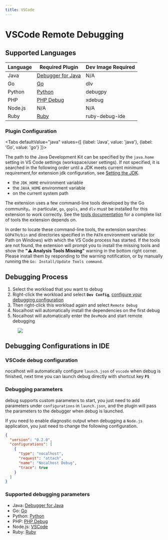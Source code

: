 ```yaml
---
title: VSCode
---
```



# VSCode Remote Debugging

## Supported Languages

| Language | Required Plugin                                                                                    | Dev Image Required   |
| -------- | -------------------------------------------------------------------------------------------------- | -------------- |
| Java     | [Debugger for Java](https://marketplace.visualstudio.com/items?itemName=vscjava.vscode-java-debug) | N/A            |
| Go       | [Go](https://marketplace.visualstudio.com/items?itemName=golang.Go)                                | dlv            |
| Python   | [Python](https://marketplace.visualstudio.com/items?itemName=ms-python.python)                     | debugpy        |
| PHP      | [PHP Debug](https://marketplace.visualstudio.com/items?itemName=felixfbecker.php-debug)            | xdebug         |
| Node.js  | N/A                                                                                                | N/A            |
| Ruby     | [Ruby](https://marketplace.visualstudio.com/items?itemName=rebornix.Ruby)                          | ruby-debug-ide |

### Plugin Configuration

<Tabs
defaultValue="java"
values={[
{label: 'Java', value: 'java'},
{label: 'Go', value: 'go'}
]}>

<TabItem value="java">

The path to the Java Development Kit can be specified by the `java.home` setting in VS Code settings (workspace/user settings). If not specified, it is searched in the following order until a JDK meets current minimum requirement,for extension jdk configuration, see [Setting the JDK](https://github.com/redhat-developer/vscode-java#setting-the-jdk).

- the `JDK_HOME` environment variable
- the `JAVA_HOME` environment variable
- on the current system path

</TabItem>
<TabItem value="go">

The extension uses a few command-line tools developed by the Go community。in particular, `go`, `gopls`, and `dlv` must be installed for this extension to work correctly. See the [tools documentation](https://github.com/golang/vscode-go/blob/master/docs/tools.md) for a complete list of tools the extension depends on.

In order to locate these command-line tools, the extension searches `GOPATH/bin` and directories specified in the `PATH` environment variable (or Path on Windows) with which the VS Code process has started. If the tools are not found, the extension will prompt you to install the missing tools and show the **"⚠️ Analysis Tools Missing"** warning in the bottom right corner. Please install them by responding to the warning notification, or by manually running the `Go: Install/Update Tools command`.

</TabItem>
</Tabs>

## Debugging Process

1. Select the workload that you want to debug
2. Right-click the workload and select **`Dev Config`**, [configure your debugging configuration](#Configuration)
3. Then right-click this workload again and select `Remote Debug`
4. Nocalhost will automatically install the dependencies on the first debug
5. Nocalhost will automatically enter the `DevMode` and start remote debugging

<figure className="img-frame">
  <img className="gif-img" src={useBaseUrl('/img/debug/vscode-debug.gif')} />
</figure>

<Configuration name="vscode"/>

## Debugging Configurations in IDE

### VSCode debug configuration

nocalhost will automatically configure `launch.json` of `vscode` when debug is finished, next time you can launch debug directly with shortcut key **`F5`**

### Debugging parameters

debug supports custom parameters to start, you just need to add parameters under `configurations` in `launch.json`, and the plugin will pass the parameters to the debugger when debug is launched.

If you need to enable diagnostic output when debugging a `Node.js` application, you just need to change the following configuration.

```json {8-8} title="launch.json"
{
  "version": "0.2.0",
  "configurations": [
    {
      "type": "nocalhost",
      "request": "attach",
      "name": "Nocalhost Debug",
      "trace": true
    }
  ]
}
```

### Supported debugging parameters

- Java: [Debugger for Java](https://code.visualstudio.com/docs/java/java-debugging#_attach)
- Go: [Go](https://github.com/golang/vscode-go/blob/master/docs/debugging.md#attach)
- Python: [Python](https://code.visualstudio.com/docs/python/debugging#_set-configuration-options)
- PHP: [PHP Debug](https://github.com/xdebug/vscode-php-debug#supported-launchjson-settings)
- Node.js: [VSCode](https://code.visualstudio.com/docs/nodejs/nodejs-debugging#_remote-debugging)
- Ruby: [Ruby](https://github.com/rubyide/vscode-ruby/wiki/3.-Attaching-to-a-debugger)
